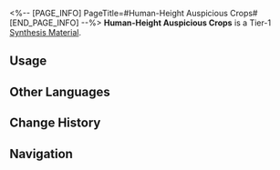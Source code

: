 <%-- [PAGE_INFO]
PageTitle=#Human-Height Auspicious Crops#
[END_PAGE_INFO] --%>
{{Item Infobox
|id          = 180009
|image       = Item Human-Height Auspicious Crops.png
|type        = Synthesis Material
|invCategory = Other Materials
|rarity      = 1
|effect      = Tier 1 Synthesis Material
|description = The robust and bountiful rice ears are astonishingly as tall as a person. In certain agricultural and pastoral delves of Xianzhou, such towering auspicious crops can be found everywhere.
|source1     = [[Assignment]] Rewards
|source2     = [[Longevity Hall]]
|source3     = [[Calyx (Golden)]]
}}
{{Description|''"The scholars who planted them hoped that people would never have to experience the feeling of hunger again."''}}
'''Human-Height Auspicious Crops''' is a Tier-1 [[Synthesis Material]].

==Usage==
{{Craft Usage}}

==Other Languages==
{{Other Languages
|en   = Human-Height Auspicious Crops
|zhs  = 一人嘉禾
|zht  = 一人嘉禾
|ja   = 一人稲
|ko   = 사람 높이의 큰 벼
|es   = Cosecha tan alta como una persona
|fr   = Épis géants de lutte contre la faim
|ru   = Чудесный колосок размером с человека
|th   = Human-Height Auspicious Crops
|vi   = Bông Lúa Cao Bằng Người
|de   = Menschenhohe vielversprechende Pflanzen
|id   = Human-Height Auspicious Crops
|pt   = Plantações Auspiciosas de Estatura Humana
}}

==Change History==
{{Change History|1.3}}

==Navigation==
{{Synthesis Material Navbox}}